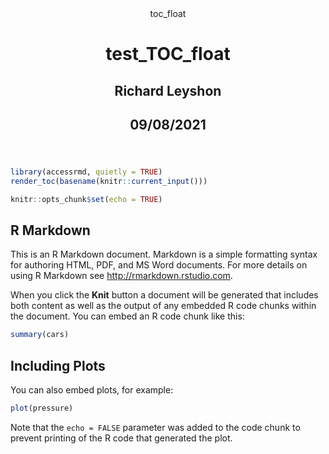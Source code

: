 <html lang="en">
  <header>
    <meta charset="utf-8"/>
    <meta>toc_float</meta>
    <title> test_TOC_float</title>
    <h1 id="title toc-ignore"> test_TOC_float</h1>
    <h2 class="header_h2s"> Richard Leyshon</h2>
    <h2 class="header_h2s"> 09/08/2021</h2>
  </header>
  <body>
```r
library(accessrmd, quietly = TRUE)
render_toc(basename(knitr::current_input()))
```

```r
knitr::opts_chunk$set(echo = TRUE)
```

## R Markdown

This is an R Markdown document. Markdown is a simple formatting syntax for authoring HTML, PDF, and MS Word documents. For more details on using R Markdown see <http://rmarkdown.rstudio.com>.

When you click the **Knit** button a document will be generated that includes both content as well as the output of any embedded R code chunks within the document. You can embed an R code chunk like this:

```r
summary(cars)
```

## Including Plots

You can also embed plots, for example:

```r
plot(pressure)
```

Note that the `echo = FALSE` parameter was added to the code chunk to prevent printing of the R code that generated the plot.</body>
</html>

